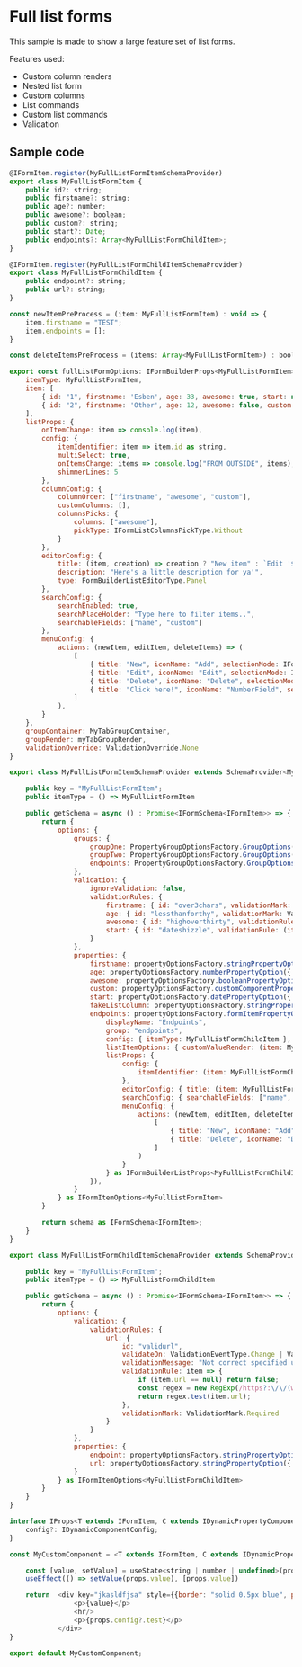 <h1>Full list forms</h1>
<p>This sample is made to show a large feature set of list forms.</p>
<p>Features used:</p>
<ul>
    <li>Custom column renders</li>
    <li>Nested list form</li>
    <li>Custom columns</li>
    <li>List commands</li>
    <li>Custom list commands</li>
    <li>Validation</li>
</ul>  

<h2>Sample code</h2>  


```js
@IFormItem.register(MyFullListFormItemSchemaProvider)
export class MyFullListFormItem {
    public id?: string;
    public firstname?: string;
    public age?: number;
    public awesome?: boolean;
    public custom?: string;
    public start?: Date;
    public endpoints?: Array<MyFullListFormChildItem>;
}
```

```js
@IFormItem.register(MyFullListFormChildItemSchemaProvider)
export class MyFullListFormChildItem {
    public endpoint?: string;
    public url?: string;
}
```

```js
const newItemPreProcess = (item: MyFullListFormItem) : void => { 
    item.firstname = "TEST";
    item.endpoints = [];
}

const deleteItemsPreProcess = (items: Array<MyFullListFormItem>) : boolean => (items.findIndex(_ => _.firstname === "Esben") < 0);

export const fullListFormOptions: IFormBuilderProps<MyFullListFormItem> = {
    itemType: MyFullListFormItem,
    item: [
        { id: "1", firstname: 'Esben', age: 33, awesome: true, start: new Date(2022,1,1), custom: "Something custom" } as MyFullListFormItem,
        { id: "2", firstname: 'Other', age: 12, awesome: false, custom: "Come on!"  } as MyFullListFormItem
    ],
    listProps: {
        onItemChange: item => console.log(item),
        config: { 
            itemIdentifier: item => item.id as string,
            multiSelect: true, 
            onItemsChange: items => console.log("FROM OUTSIDE", items),
            shimmerLines: 5
        },
        columnConfig: {
            columnOrder: ["firstname", "awesome", "custom"],
            customColumns: [],
            columnsPicks: {
                columns: ["awesome"],
                pickType: IFormListColumnsPickType.Without
            }
        },
        editorConfig: {
            title: (item, creation) => creation ? "New item" : `Edit '${item?.firstname}'`,
            description: "Here's a little description for ya'",
            type: FormBuilderListEditorType.Panel
        },
        searchConfig: {
            searchEnabled: true,
            searchPlaceHolder: "Type here to filter items..",
            searchableFields: ["name", "custom"]
        },
        menuConfig: {
            actions: (newItem, editItem, deleteItems) => (
                [
                    { title: "New", iconName: "Add", selectionMode: IFormBuilderListMenuItemSelectionMode.None | IFormBuilderListMenuItemSelectionMode.Single | IFormBuilderListMenuItemSelectionMode.Multi, action: () => newItem(newItemPreProcess) },
                    { title: "Edit", iconName: "Edit", selectionMode: IFormBuilderListMenuItemSelectionMode.Single, action: () => editItem() },
                    { title: "Delete", iconName: "Delete", selectionMode: IFormBuilderListMenuItemSelectionMode.Single | IFormBuilderListMenuItemSelectionMode.Multi, action: () => deleteItems(deleteItemsPreProcess) },
                    { title: "Click here!", iconName: "NumberField", selectionMode: IFormBuilderListMenuItemSelectionMode.Multi, action: items => alert(items.length) }
                ]
            ),
        }
    },
    groupContainer: MyTabGroupContainer,
    groupRender: myTabGroupRender,
    validationOverride: ValidationOverride.None
}
```

```js
export class MyFullListFormItemSchemaProvider extends SchemaProvider<MyFullListFormItem> {

    public key = "MyFullListFormItem";
    public itemType = () => MyFullListFormItem

    public getSchema = async () : Promise<IFormSchema<IFormItem>> => {
        return {
            options: {
                groups: {
                    groupOne: PropertyGroupOptionsFactory.GroupOptions({ displayName: "Basic" }),
                    groupTwo: PropertyGroupOptionsFactory.GroupOptions({ displayName: "Misc", groupProps: { collapsed: true } }),
                    endpoints: PropertyGroupOptionsFactory.GroupOptions({ displayName: "Endpoints", groupProps: { collapsed: true } }),
                },
                validation: {
                    ignoreValidation: false,
                    validationRules: {
                        firstname: { id: "over3chars", validationMark: ValidationMark.Required, validationRule: (item: MyFullListFormItem) => item.firstname != undefined && item.firstname.length > 3, validationMessage: "Your name must be longer than 3 characters", validateOn: ValidationEventType.Blur | ValidationEventType.Manual },
                        age: { id: "lessthanforthy", validationMark: ValidationMark.Required, validationRule: (item: MyFullListFormItem) => (item.age ?? 0) < 40, validationMessage: "You must be less than 40 years old", validateOn: ValidationEventType.Blur | ValidationEventType.Manual },
                        awesome: { id: "highoverthirty", validationRule: (item: MyFullListFormItem) => !item.awesome || ((item.age ?? 0) > 30), validationMessage: "Only people over 30, can be awesome", validateOn: ValidationEventType.Change | ValidationEventType.Manual },
                        start: { id: "dateshizzle", validationRule: (item: MyFullListFormItem) => item.start != null && item.start >= new Date(2021, 9, 1), validateOn: ValidationEventType.Blur | ValidationEventType.Change | ValidationEventType.Manual, validationMessage: "Start should be after '2021-10-1'" }
                    }
                },
                properties: {
                    firstname: propertyOptionsFactory.stringPropertyOption({ displayName: "This name", group: "groupOne", config: { resizable: true }, description: "This is an explanation of what this property does..", listItemOptions: { isResizable: true, customValueRender: (item, onChange) => <>{<TextField value={item.firstname+""} onChange={(ev, val) => onChange({...item, ...{ firstname: val }})} />}</> } }),
                    age: propertyOptionsFactory.numberPropertyOption({ displayName: "This age", group: "groupTwo", hideLabel: true, config: { allowNegativeNumbers: true } }),
                    awesome: propertyOptionsFactory.booleanPropertyOption({ displayName: "Are you awesome?", group: "groupTwo", config: { asToggle: true, textIfTrue: "Oh yearh", textIfFalse: "Nonono" }}),
                    custom: propertyOptionsFactory.customComponentPropertyOption({ displayName: "This is rendered by a custom component", group: "groupOne", config: { component: MyCustomComponent, test: "This is a static variable" }}),
                    start: propertyOptionsFactory.datePropertyOption({ displayName: "Start", group: "groupOne", config: { displayFormat: (date?: Date) => date?.toDateString() ?? "", minDate: (item: MyFullListFormItem) => new Date() }, listItemOptions: { customValueRender: item => <>{item.start?.toDateString()}</> } }),
                    fakeListColumn: propertyOptionsFactory.stringPropertyOption({ displayName: "Fake list column", group: "groupOne", hide: () => true, listItemOptions: { customValueRender: item => <>{<div onClick={() => alert(item.age)} style={{ cursor: "pointer", backgroundColor: (item.age ?? 0) > 15 ? "green" : "red", height: "100%"}}></div> }</> }} ),
                    endpoints: propertyOptionsFactory.formItemPropertyOption({ 
                        displayName: "Endpoints", 
                        group: "endpoints",
                        config: { itemType: MyFullListFormChildItem },
                        listItemOptions: { customValueRender: (item: MyFullListFormItem) => <>{item.endpoints?.length ?? 0}</> } as any, // TODO: this 'as any' should'nt be needed? (ewi) (in 'MyFormItemSchemaProvider' it works!)
                        listProps: { 
                            config: {
                                itemIdentifier: (item: MyFullListFormChildItem) => item.endpoint as string,
                            },
                            editorConfig: { title: (item: MyFullListFormChildItem) => `Edit: ${item?.endpoint}`, type: FormBuilderListEditorType.Dialog },
                            searchConfig: { searchableFields: ["name", "url"], searchEnabled: true, searchPlaceHolder: "Filter endpoints.." },
                            menuConfig: {
                                actions: (newItem, editItem, deleteItems) => (
                                    [
                                        { title: "New", iconName: "Add", selectionMode: IFormBuilderListMenuItemSelectionMode.None | IFormBuilderListMenuItemSelectionMode.Single | IFormBuilderListMenuItemSelectionMode.Multi, action: () => newItem() },
                                        { title: "Delete", iconName: "Delete", selectionMode: IFormBuilderListMenuItemSelectionMode.Single, action: () => deleteItems() },
                                    ]
                                )
                            }
                        } as IFormBuilderListProps<MyFullListFormChildItem>,
                    }),
                } 
            } as IFormItemOptions<MyFullListFormItem>
        }

        return schema as IFormSchema<IFormItem>;
    }
}
```


```js
export class MyFullListFormChildItemSchemaProvider extends SchemaProvider<MyFullListFormChildItem> {

    public key = "MyFullListFormItem";
    public itemType = () => MyFullListFormChildItem

    public getSchema = async () : Promise<IFormSchema<IFormItem>> => {
        return {
            options: {
                validation: {
                    validationRules: {
                        url: {
                            id: "validurl",
                            validateOn: ValidationEventType.Change | ValidationEventType.Blur,
                            validationMessage: "Not correct specified url",
                            validationRule: item => {
                                if (item.url == null) return false;
                                const regex = new RegExp(/https?:\/\/(www\.)?[-a-zA-Z0-9@:%._+~#=]{1,256}\.[a-zA-Z0-9()]{1,6}\b([-a-zA-Z0-9()@:%_+.~#?&//=]*)?/gi);
                                return regex.test(item.url);
                            },
                            validationMark: ValidationMark.Required
                        }
                    }
                },
                properties: {
                    endpoint: propertyOptionsFactory.stringPropertyOption({ displayName: "Endpoint", config: { resizable: true }, description: "This is an explanation of what this property does..", listItemOptions: { isResizable: true } }),
                    url: propertyOptionsFactory.stringPropertyOption({ displayName: "Url", config: { resizable: true }, description: "This is an explanation of what this property does..", listItemOptions: { isResizable: true } })
                } 
            } as IFormItemOptions<MyFullListFormChildItem>
        }
    }
}
```

```js
interface IProps<T extends IFormItem, C extends IDynamicPropertyComponentConfig> extends IPropertyRenderProps<T, C, string | number | undefined> { 
	config?: IDynamicComponentConfig;
}

const MyCustomComponent = <T extends IFormItem, C extends IDynamicPropertyComponentConfig>(props: PropsWithChildren<IProps<T, C>>) : ReactElement | null => {

	const [value, setValue] = useState<string | number | undefined>(props.value);
	useEffect(() => setValue(props.value), [props.value])

    return  <div key="jkasldfjsa" style={{border: "solid 0.5px blue", padding: "20px 20px 20px 50px"}}>
				<p>{value}</p>
				<hr/>
				<p>{props.config?.test}</p>
			</div>
}

export default MyCustomComponent;
```